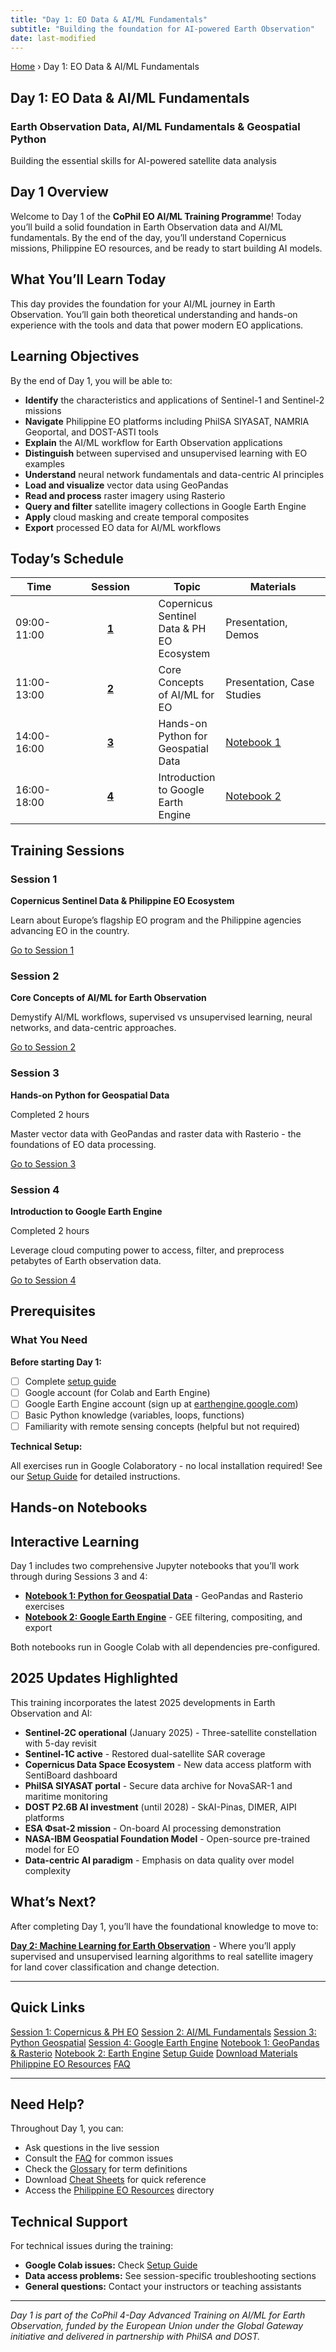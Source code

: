 ```yaml
---
title: "Day 1: EO Data & AI/ML Fundamentals"
subtitle: "Building the foundation for AI-powered Earth Observation"
date: last-modified
---
```


<nav class="breadcrumb" aria-label="Breadcrumb">
  <a href="../index.html">Home</a>
  <span class="breadcrumb-separator" aria-hidden="true">›</span>
  <span class="breadcrumb-current">Day 1: EO Data & AI/ML Fundamentals</span>
</nav>

::: {.hero}
# Day 1: EO Data & AI/ML Fundamentals

### Earth Observation Data, AI/ML Fundamentals & Geospatial Python

Building the essential skills for AI-powered satellite data analysis
:::

## Day 1 Overview

Welcome to Day 1 of the **CoPhil EO AI/ML Training Programme**! Today you'll build a solid foundation in Earth Observation data and AI/ML fundamentals. By the end of the day, you'll understand Copernicus missions, Philippine EO resources, and be ready to start building AI models.

::: {.callout-note}
## What You'll Learn Today

This day provides the foundation for your AI/ML journey in Earth Observation. You'll gain both theoretical understanding and hands-on experience with the tools and data that power modern EO applications.
:::

## Learning Objectives

By the end of Day 1, you will be able to:

::: {.learning-objectives}
- **Identify** the characteristics and applications of Sentinel-1 and Sentinel-2 missions
- **Navigate** Philippine EO platforms including PhilSA SIYASAT, NAMRIA Geoportal, and DOST-ASTI tools
- **Explain** the AI/ML workflow for Earth Observation applications
- **Distinguish** between supervised and unsupervised learning with EO examples
- **Understand** neural network fundamentals and data-centric AI principles
- **Load and visualize** vector data using GeoPandas
- **Read and process** raster imagery using Rasterio
- **Query and filter** satellite imagery collections in Google Earth Engine
- **Apply** cloud masking and create temporal composites
- **Export** processed EO data for AI/ML workflows
:::

## Today's Schedule

| Time | Session | Topic | Materials |
|------|:-------:|-------|-----------|
| 09:00-11:00 | **[1](sessions/session1.qmd)** | Copernicus Sentinel Data & PH EO Ecosystem | Presentation, Demos |
| 11:00-13:00 | **[2](sessions/session2.qmd)** | Core Concepts of AI/ML for EO | Presentation, Case Studies |
| 14:00-16:00 | **[3](sessions/session3.qmd)** | Hands-on Python for Geospatial Data | [Notebook 1](notebooks/notebook1.qmd) |
| 16:00-18:00 | **[4](sessions/session4.qmd)** | Introduction to Google Earth Engine | [Notebook 2](notebooks/notebook2.qmd) |

## Training Sessions

::: {.feature-grid}
::: {.feature-card-enhanced}
::: {.card-icon}
<i class="bi bi-globe2"></i>
:::

### Session 1

**Copernicus Sentinel Data & Philippine EO Ecosystem**

Learn about Europe's flagship EO program and the Philippine agencies advancing EO in the country.

[Go to Session 1 <i class="bi bi-arrow-right"></i>](sessions/session1.qmd){.btn .btn-start}
:::

::: {.feature-card-enhanced}
::: {.card-icon}
<i class="bi bi-cpu-fill"></i>
:::

### Session 2

**Core Concepts of AI/ML for Earth Observation**

Demystify AI/ML workflows, supervised vs unsupervised learning, neural networks, and data-centric approaches.

[Go to Session 2 <i class="bi bi-arrow-right"></i>](sessions/session2.qmd){.btn .btn-start}
:::

::: {.feature-card-enhanced}
::: {.card-icon}
<i class="bi bi-code-slash"></i>
:::

### Session 3

**Hands-on Python for Geospatial Data**

<div class="card-meta">
<span class="status-badge status-completed">Completed</span>
<span class="card-duration"><i class="bi bi-clock"></i> 2 hours</span>
</div>

Master vector data with GeoPandas and raster data with Rasterio - the foundations of EO data processing.

[Go to Session 3 <i class="bi bi-arrow-right"></i>](sessions/session3.qmd){.btn .btn-start}
:::

::: {.feature-card-enhanced}
::: {.card-icon}
<i class="bi bi-cloud-check"></i>
:::

### Session 4

**Introduction to Google Earth Engine**

<div class="card-meta">
<span class="status-badge status-completed">Completed</span>
<span class="card-duration"><i class="bi bi-clock"></i> 2 hours</span>
</div>

Leverage cloud computing power to access, filter, and preprocess petabytes of Earth observation data.

[Go to Session 4 <i class="bi bi-arrow-right"></i>](sessions/session4.qmd){.btn .btn-start}
:::
:::

## Prerequisites

::: {.prerequisites}
### What You Need

**Before starting Day 1:**

- [ ] Complete [setup guide](../resources/setup.qmd)
- [ ] Google account (for Colab and Earth Engine)
- [ ] Google Earth Engine account (sign up at [earthengine.google.com](https://earthengine.google.com))
- [ ] Basic Python knowledge (variables, loops, functions)
- [ ] Familiarity with remote sensing concepts (helpful but not required)

**Technical Setup:**

All exercises run in Google Colaboratory - no local installation required! See our [Setup Guide](../resources/setup.qmd) for detailed instructions.
:::

## Hands-on Notebooks

::: {.callout-tip}
## Interactive Learning

Day 1 includes two comprehensive Jupyter notebooks that you'll work through during Sessions 3 and 4:

- **[Notebook 1: Python for Geospatial Data](notebooks/notebook1.qmd)** - GeoPandas and Rasterio exercises
- **[Notebook 2: Google Earth Engine](notebooks/notebook2.qmd)** - GEE filtering, compositing, and export

Both notebooks run in Google Colab with all dependencies pre-configured.
:::

## 2025 Updates Highlighted

This training incorporates the latest 2025 developments in Earth Observation and AI:

- **Sentinel-2C operational** (January 2025) - Three-satellite constellation with 5-day revisit
- **Sentinel-1C active** - Restored dual-satellite SAR coverage
- **Copernicus Data Space Ecosystem** - New data access platform with SentiBoard dashboard
- **PhilSA SIYASAT portal** - Secure data archive for NovaSAR-1 and maritime monitoring
- **DOST P2.6B AI investment** (until 2028) - SkAI-Pinas, DIMER, AIPI platforms
- **ESA Φsat-2 mission** - On-board AI processing demonstration
- **NASA-IBM Geospatial Foundation Model** - Open-source pre-trained model for EO
- **Data-centric AI paradigm** - Emphasis on data quality over model complexity

## What's Next?

After completing Day 1, you'll have the foundational knowledge to move to:

**[Day 2: Machine Learning for Earth Observation](../day2/index.qmd)** - Where you'll apply supervised and unsupervised learning algorithms to real satellite imagery for land cover classification and change detection.

---

## Quick Links

::: {.quick-links}
[Session 1: Copernicus & PH EO](sessions/session1.qmd){.quick-link}
[Session 2: AI/ML Fundamentals](sessions/session2.qmd){.quick-link}
[Session 3: Python Geospatial](sessions/session3.qmd){.quick-link}
[Session 4: Google Earth Engine](sessions/session4.qmd){.quick-link}
[Notebook 1: GeoPandas & Rasterio](notebooks/notebook1.qmd){.quick-link}
[Notebook 2: Earth Engine](notebooks/notebook2.qmd){.quick-link}
[Setup Guide](../resources/setup.qmd){.quick-link}
[Download Materials](../resources/downloads.qmd){.quick-link}
[Philippine EO Resources](../resources/philippine-eo.qmd){.quick-link}
[FAQ](../resources/faq.qmd){.quick-link}
:::

---

## Need Help?

Throughout Day 1, you can:

- Ask questions in the live session
- Consult the [FAQ](../resources/faq.qmd) for common issues
- Check the [Glossary](../resources/glossary.qmd) for term definitions
- Download [Cheat Sheets](../resources/cheatsheets.qmd) for quick reference
- Access the [Philippine EO Resources](../resources/philippine-eo.qmd) directory

::: {.callout-important}
## Technical Support

For technical issues during the training:

- **Google Colab issues:** Check [Setup Guide](../resources/setup.qmd)
- **Data access problems:** See session-specific troubleshooting sections
- **General questions:** Contact your instructors or teaching assistants
:::

---

*Day 1 is part of the CoPhil 4-Day Advanced Training on AI/ML for Earth Observation, funded by the European Union under the Global Gateway initiative and delivered in partnership with PhilSA and DOST.*
